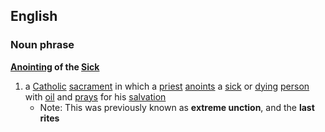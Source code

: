 ==English==
===Noun phrase===
'''[[Anointing]] of the [[Sick]]'''
{{wikipedia}}
# a [[Catholic]] [[sacrament]] in which a [[priest]] [[anoint]]s a [[sick]] or [[dying]] [[person]] with [[oil]] and [[pray]]s for his [[salvation]]
#*Note: This was previously known as '''extreme unction''', and the '''last rites'''